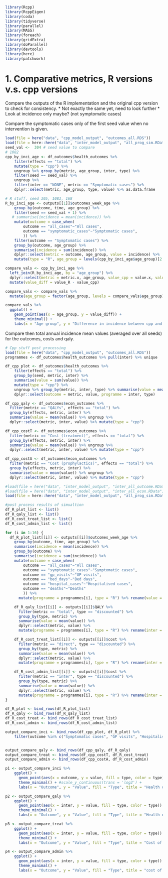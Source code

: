 
```r

library(Rcpp)
library(RcppEigen) 
library(coda) 
library(tidyverse)
library(parallel)
library(MASS)
library(foreach)
library(gridExtra)
library(doParallel)
library(devtools)
library(here)
library(patchwork)

```

# 1. Comparative metrics, R versions v.s. cpp versions
Compare the outputs of the R implementation and the original cpp version to check for consistency.
* Not exactly the same yet, need to look further
* Look at incidence only maybe? (not symptomatic cases)

Compare the symptomatic cases only of the first seed value when no intervention is given.

```r

load(file = here("data", "cpp_model_output", "outcomes_all.RDS"))
load(file = here::here("data", "inter_model_output", "all_prog_sim.RData")) # outputs
seed_val <-  304 # seed value to compare
# 1082
cpp_by_inci_age <- df_outcomes$health_outcomes %>%
    filter(effects == "total") %>%
    mutate(type = "cpp") %>%
    ungroup %>% group_by(metric, age_group, inter, type) %>% 
    filter(seed == seed_val) %>%
    ungroup %>%
    filter(inter == "NONE", metric == "Symptomatic cases") %>% 
    dplyr::select(metric, age_group, type, value) %>% as.data.frame

# R stuff, seed 305, 1083, 168
R_by_inci_age <- outputs[[1]]$outcomes_week_age %>%
    group_by(outcome, time, age_group) %>%
    filter(seed == seed_val + 1) %>%
   # summarise(incidence = mean(incidence)) %>%
    mutate(outcome = case_when(
        outcome == "all_cases"~"All cases",
        outcome == "symptomatic_cases"~"Symptomatic cases",
        )) %>%
    filter(outcome == "Symptomatic cases") %>%
    group_by(outcome, age_group) %>%
    summarise(incidence = sum(incidence)) %>%
    dplyr::select(metric = outcome, age_group, value = incidence) %>%
    mutate(type = "R", age_group = levels(cpp_by_inci_age$age_group)[2:26])

compare_vals <- cpp_by_inci_age %>%
  left_join(R_by_inci_age, by = "age_group") %>%
  dplyr::select(metric = metric.x, age_group, value_cpp = value.x, value_R = value.y) %>%
  mutate(value_diff = value_R - value_cpp)

compare_vals <- compare_vals %>% 
  mutate(age_group = factor(age_group, levels = compare_vals$age_group))

compare_vals %>%
  ggplot() +
    geom_point(aes(x = age_group, y = value_diff)) +
    theme_minimal() +
    labs(x = "Age group", y = "Difference in incidence between cpp and R")


```


Compare then total annual incidence mean values (averaged over all seeds) for the outcomes, costs and qaly.

```r

# Cpp stuff post processing 
load(file = here("data", "cpp_model_output", "outcomes_all.RDS"))
programmes <- df_outcomes$health_outcomes %>% pull(inter) %>% unique

df_cpp_plot <- df_outcomes$health_outcomes %>%
    filter(effects == "total") %>%
    group_by(seed, metric, inter) %>%
    summarise(value = sum(value)) %>%
    mutate(type = "cpp") %>%
    ungroup %>% group_by(metric, inter, type) %>% summarise(value = mean(value)) %>%
    dplyr::select(outcome = metric, value, programme = inter, type)

df_cpp_qaly <- df_outcomes$econ_outcomes %>%
  filter(metric == "QALYs", effects == "total") %>%
  group_by(effects, metric, inter) %>%
  summarise(value = mean(value)) %>% ungroup %>%
  dplyr::select(metric, inter, value) %>% mutate(type = "cpp")

df_cpp_costT <- df_outcomes$econ_outcomes %>%
  filter(metric == "Cost (treatment)", effects == "total") %>%
  group_by(effects, metric, inter) %>%
  summarise(value = mean(value)) %>% ungroup %>%
  dplyr::select(metric, inter, value) %>% mutate(type = "cpp")

df_cpp_costA <- df_outcomes$econ_outcomes %>%
  filter(metric == "Cost (prophylactics)", effects == "total") %>%
  group_by(effects, metric, inter) %>%
  summarise(value = mean(value)) %>% ungroup %>%
  dplyr::select(metric, inter, value) %>% mutate(type = "cpp")

#load(file = here("data", "inter_model_output", "inter_all_outcome.RData") )# outcomes_all
#load(file = here("data", "inter_model_output", "inter_all_econ.RData") )# econmetric_alll
load(file = here::here("data", "inter_model_output", "all_prog_sim.RData")) # outputs

#post process results of simualtion
df_R_plot_list <- list()
df_R_qaly_list <- list()
df_R_cost_treat_list <- list()
df_R_cost_admin_list <- list()

for (i in 1:16) {
  df_R_plot_list[[i]] <- outputs[[i]]$outcomes_week_age %>%
    group_by(outcome, time, age_group) %>%
    summarise(incidence = mean(incidence)) %>%
    group_by(outcome) %>%
    summarise(incidence = sum(incidence)) %>%    
    mutate(outcome = case_when(
        outcome == "all_cases"~"All cases",
        outcome == "symptomatic_cases"~"Symptomatic cases",
        outcome == "gp_visits"~"GP visits",
        outcome == "bed_days"~"Bed days",
        outcome == "hospital_cases"~"Hospitalised cases",
        outcome == "deaths"~"Deaths"
        )) %>%
      mutate(programme = programmes[i], type = "R") %>% rename(value = incidence)

    df_R_qaly_list[[i]] <- outputs[[i]]$QALY %>%
      filter(metric == "total", type == "discounted") %>%
      group_by(type, metric) %>%
      summarise(value = mean(value)) %>%
      dplyr::select(metric, value) %>%
      mutate(programme = programmes[i], type = "R") %>% rename(inter = programme)

    df_R_cost_treat_list[[i]] <- outputs[[i]]$cost %>%
      filter(metric == "direct", type == "discounted") %>%
      group_by(type, metric) %>%
      summarise(value = mean(value)) %>%
      dplyr::select(metric, value) %>%
      mutate(programme = programmes[i], type = "R") %>% rename(inter = programme)

    df_R_cost_admin_list[[i]] <- outputs[[i]]$cost %>%
      filter(metric == "inter", type == "discounted") %>%
      group_by(type, metric) %>%
      summarise(value = mean(value)) %>%
      dplyr::select(metric, value) %>%
      mutate(programme = programmes[i], type = "R") %>% rename(inter = programme)
}

df_R_plot <- bind_rows(df_R_plot_list)
df_R_qaly <- bind_rows(df_R_qaly_list)
df_R_cost_treat <- bind_rows(df_R_cost_treat_list)
df_R_cost_admin <- bind_rows(df_R_cost_admin_list)

output_compare_inci <- bind_rows(df_cpp_plot, df_R_plot) %>%
    filter(outcome %in% c("Symptomatic cases", "GP visits", "Hospitalised cases", "Bed days", "Deaths"))


output_compare_qaly <- bind_rows(df_cpp_qaly, df_R_qaly)
output_compare_treat <- bind_rows(df_cpp_costT, df_R_cost_treat)
output_compare_admin <- bind_rows(df_cpp_costA, df_R_cost_admin)

p1 <- output_compare_inci %>% 
    ggplot() + 
      geom_point(aes(x = outcome, y = value, fill = type, color = type)) +
      theme_minimal() + #scale_y_continuous(trans = 'log2') +
      labs(x = "Outcome", y = "Value", fill = "Type", title = "Health outcomes")

p2 <- output_compare_qaly %>% 
    ggplot() + 
      geom_point(aes(x = inter, y = value, fill = type, color = type)) +
      theme_minimal() +
      labs(x = "Outcome", y = "Value", fill = "Type", title = "Health outcomes")

p3 <- output_compare_treat %>% 
    ggplot() + 
      geom_point(aes(x = inter, y = value, fill = type, color = type)) +
      theme_minimal() +
      labs(x = "Outcome", y = "Value", fill = "Type", title = "Cost of treatment")

p4 <- output_compare_admin %>% 
    ggplot() + 
      geom_point(aes(x = inter, y = value, fill = type, color = type)) +
      theme_minimal() +
      labs(x = "Outcome", y = "Value", fill = "Type", title = "cost of administration")

```